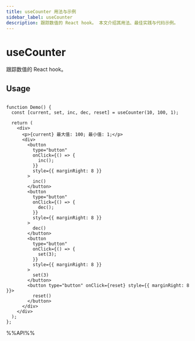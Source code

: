 ```yaml
---
title: useCounter 用法与示例
sidebar_label: useCounter
description: 跟踪数值的 React hook。 本文介绍其用法、最佳实践与代码示例。
---
```

# useCounter

跟踪数值的 React hook。

## Usage

```tsx live

function Demo() {
  const [current, set, inc, dec, reset] = useCounter(10, 100, 1);

  return (
    <div>
      <p>{current} 最大值: 100; 最小值: 1;</p>
      <div>
        <button
          type="button"
          onClick={() => {
            inc();
          }}
          style={{ marginRight: 8 }}
        >
          inc()
        </button>
        <button
          type="button"
          onClick={() => {
            dec();
          }}
          style={{ marginRight: 8 }}
        >
          dec()
        </button>
        <button
          type="button"
          onClick={() => {
            set(3);
          }}
          style={{ marginRight: 8 }}
        >
          set(3)
        </button>
        <button type="button" onClick={reset} style={{ marginRight: 8 }}>
          reset()
        </button>
      </div>
    </div>
  );
};

```

%%API%%